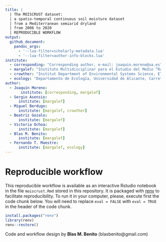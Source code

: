 ```yaml
---
title: |
  | The MOISCRUST dataset:
  | a spatio-temporal continuous soil moisture dataset 
  | from a Mediterranean semiarid dryland 
  | from 2006 to 2020
  | REPRODUCIBLE WORKFLOW
output:
  github_document:
    pandoc_args:
      - '--lua-filter=scholarly-metadata.lua'
      - '--lua-filter=author-info-blocks.lua'
institute:
  - corresponding: "Corresponding author, e-mail: joaquin.moreno@ua.es"
  - margalef: "Instituto Multidisciplinar para el Estudio del Medio “Ramon Margalef”, Universidad de Alicante, Edificio Nuevos Institutos, Carretera de San Vicente del Raspeig s/n, 03690 San Vicente del Raspeig, Spain."
  - crowther: "Institut Department of Environmental Systems Science, ETH Zürich. Universitätstrasse 16, 8092 Zurich, Switzerland."
  - ecology: "Departamento de Ecología, Universidad de Alicante, Carretera de San Vicente del Raspeig s/n, 03690 San Vicente del Raspeig, Alicante, Spain."
author:
  - Joaquín Moreno:
       institute: [corresponding, margalef]
  - Sergio Asensio:
      institute: [margalef]
  - Miguel Berdugo:
      institute: [margalef, crowther]
  - Beatriz Gozalo:
      institute: [margalef]
  - Victoria Ochoa:
      institute: [margalef] 
  - Blas M. Benito:
      institute: [margalef]
  - Fernando T. Maestre:
      institute: [margalef, ecology] 
---
```


# Reproducible workflow

This reproducible workflow is available as an interactive Rstudio notebook in the file `moiscrust.Rmd` stored in this repository. It is packaged with [renv](https://cran.r-project.org/package=renv) to facilitate reproducibility. To run it in your computer, please, execute first the code chunk below. You will need to replace `eval = FALSE` with `eval = TRUE` in the header of the code chunk.

```r
install.packages("renv")
library(renv)
renv::restore()
```

Code and workflow design by **Blas M. Benito** (blasbenito@gmail.com)